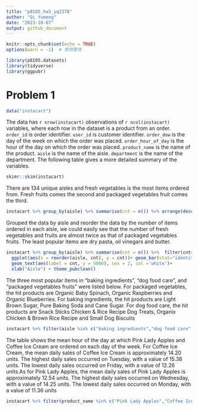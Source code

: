 ```yaml
---
title: "p8105_hw3_yq2378"
author: "Qi Yumeng"
date: "2023-10-07"
output: github_document
---
```


```r
knitr::opts_chunk$set(echo = TRUE)
options(warn = -1)  # 禁用警告
```

```r
library(p8105.datasets)
library(tidyverse)
library(ggpubr)
```
# Problem 1
```r
data("instacart")
```
The data has `r nrow(instacart)` observations of `r ncol(instacart)` variables, where each row in the dataset is a product from an order. `order_id` is order identifier. `user_id` is customer identifier. `order_dow` is the day of the week on which the order was placed. `order_hour_of_day` is the hour of the day on which the order was placed. `product_name` is the name of the product. `aisle` is the name of the aisle. `department` is the name of the department. The following table gives a more detailed summary of the variables. 
```r
skimr::skim(instacart) 
```
There are 134 unique aisles and fresh vegetables is the most items ordered from. Fresh fruits comes the second and packaged vegetables fruit comes the third.
```r
instacart %>% group_by(aisle) %>% summarise(cnt = n()) %>% arrange(desc(cnt))
```
Grouped the data by aisle and reorder the data by the number of items ordered in each aisle, we could easily see that the number of fresh vegetables and fruits are almost twice as that of packaged vegetables fruits. The least popular items are dry pasta, oil vinegars and butter.

```r
instacart %>% group_by(aisle) %>% summarise(cnt = n()) %>%  filter(cnt>10000) %>% 
  ggplot(aes(x = reorder(aisle, cnt), y = cnt))+ geom_bar(stat="identity") + coord_flip() +
  geom_text(aes(label = cnt, y = 5000), cex = 2, col ='white')+
  xlab("Aisle") + theme_pubclean()
```

The three most popular items in “baking ingredients”, “dog food care”, and “packaged vegetables fruits”
were listed below. For packaged vegetables, the hit products are Organic Baby Spinach, Organic Raspberries and Organic Blueberries. For baking ingredients, the hit products are Light Brown Sugar, 	Pure Baking Soda and Cane Sugar. For dog food care, the hit products are 	Snack Sticks Chicken & Rice Recipe Dog Treats, Organix Chicken & Brown Rice Recipe and Small Dog Biscuits
```r
instacart %>% filter(aisle %in% c("baking ingredients","dog food care","packaged vegetables fruits")) %>% group_by(aisle,product_name) %>% summarise(cnt = n()) %>% arrange(desc(cnt)) %>% slice(1:3)%>% arrange(desc(cnt))
```

The table shows the mean hour of the day at which Pink Lady Apples and Coffee Ice Cream are ordered on each day of the week. For Coffee Ice Cream, the mean daily sales of Coffee Ice Cream is approximately 14.20 units. The highest daily sales occurred on Tuesday, with a value of 15.38 units. The lowest daily sales occurred on Friday, with a value of 12.26 units.As for Pink Lady Apples, the mean daily sales of Pink Lady Apples is approximately 12.54 units. The highest daily sales occurred on Wednesday, with a value of 14.25 units. The lowest daily sales occurred on Monday, with a value of 11.36 units

```r
instacart %>% filter(product_name %in% c("Pink Lady Apples","Coffee Ice Cream")) %>% group_by(order_dow,product_name) %>% summarise(mean_order_hour_of_day = round(mean(order_hour_of_day),2)) %>% pivot_wider(names_from = order_dow,values_from = mean_order_hour_of_day) %>% rename(Sun = "0", Mon = "1", Tue = "2", Wed = "3", Thu = "4",Fri = "5", Sat = "6")
```
